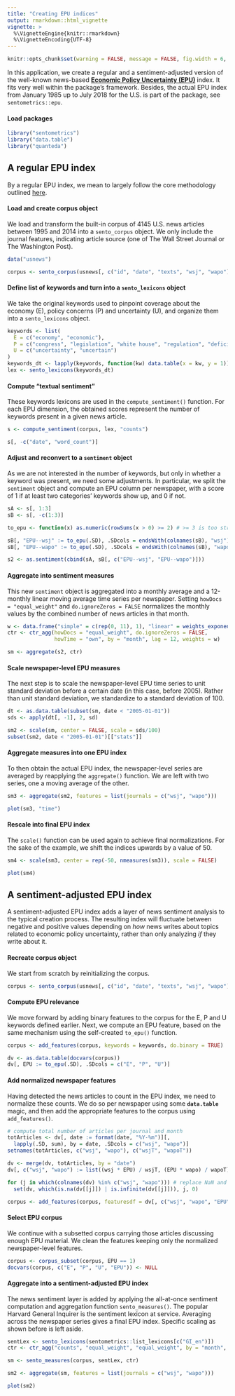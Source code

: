```yaml
---
title: "Creating EPU indices"
output: rmarkdown::html_vignette
vignette: >
  %\VignetteEngine{knitr::rmarkdown}
  %\VignetteEncoding{UTF-8}
---
```


```r
knitr::opts_chunk$set(warning = FALSE, message = FALSE, fig.width = 6, fig.height = 4, fig.align = "center")
```

In this application, we create a regular and a sentiment-adjusted version of the well-known news-based [**Economic Policy Uncertainty (EPU)**](https://www.policyuncertainty.com) index. It fits very well within the package's framework. Besides, the actual EPU index from January 1985 up to July 2018 for the U.S. is part of the package, see `sentometrics::epu`.

#### Load packages

```r
library("sentometrics")
library("data.table")
library("quanteda")
```

## A regular EPU index

By a regular EPU index, we mean to largely follow the core methodology outlined [here](https://www.policyuncertainty.com/methodology.html).

#### Load and create corpus object

We load and transform the built-in corpus of 4145 U.S. news articles between 1995 and 2014 into a `sento_corpus` object. We only include the journal features, indicating article source (one of The Wall Street Journal or The Washington Post).

```r
data("usnews")

corpus <- sento_corpus(usnews[, c("id", "date", "texts", "wsj", "wapo")])
```

#### Define list of keywords and turn into a `sento_lexicons` object

We take the original keywords used to pinpoint coverage about the economy (E), policy concerns (P) and uncertainty (U), and organize them into a `sento_lexicons` object.

```r
keywords <- list(
  E = c("economy", "economic"),
  P = c("congress", "legislation", "white house", "regulation", "deficit", "federal reserve"),
  U = c("uncertainty", "uncertain")
)
keywords_dt <- lapply(keywords, function(kw) data.table(x = kw, y = 1))
lex <- sento_lexicons(keywords_dt)
```

#### Compute "textual sentiment"

These keywords lexicons are used in the `compute_sentiment()` function. For each EPU dimension, the obtained scores represent the number of keywords present in a given news article.

```r
s <- compute_sentiment(corpus, lex, "counts")

s[, -c("date", "word_count")]
```

#### Adjust and reconvert to a `sentiment` object

As we are not interested in the number of keywords, but only in whether a keyword was present, we need some adjustments. In particular, we split the `sentiment` object and compute an EPU column per newspaper, with a score of 1 if at least two categories' keywords show up, and 0 if not.

```r
sA <- s[, 1:3]
sB <- s[, -c(1:3)]

to_epu <- function(x) as.numeric(rowSums(x > 0) >= 2) # >= 3 is too strict for this corpus

sB[, "EPU--wsj" := to_epu(.SD), .SDcols = endsWith(colnames(sB), "wsj")]
sB[, "EPU--wapo" := to_epu(.SD), .SDcols = endsWith(colnames(sB), "wapo")]

s2 <- as.sentiment(cbind(sA, sB[, c("EPU--wsj", "EPU--wapo")]))
```

#### Aggregate into sentiment measures

This new `sentiment` object is aggregated into a monthly average and a 12-monthly linear moving average time series per newspaper. Setting `howDocs = "equal_weight"` and `do.ignoreZeros = FALSE` normalizes the monthly values by the combined number of news articles in that month.

```r
w <- data.frame("simple" = c(rep(0, 11), 1), "linear" = weights_exponential(12, alphas = 10^-10)[, 1])
ctr <- ctr_agg(howDocs = "equal_weight", do.ignoreZeros = FALSE,
               howTime = "own", by = "month", lag = 12, weights = w)

sm <- aggregate(s2, ctr)
```

#### Scale newspaper-level EPU measures

The next step is to scale the newspaper-level EPU time series to unit standard deviation before a certain date (in this case, before 2005). Rather than unit standard deviation, we standardize to a standard deviation of 100.

```r
dt <- as.data.table(subset(sm, date < "2005-01-01"))
sds <- apply(dt[, -1], 2, sd)

sm2 <- scale(sm, center = FALSE, scale = sds/100)
subset(sm2, date < "2005-01-01")[["stats"]]
```

#### Aggregate measures into one EPU index

To then obtain the actual EPU index, the newspaper-level series are averaged by reapplying the `aggregate()` function. We are left with two series, one a moving average of the other.

```r
sm3 <- aggregate(sm2, features = list(journals = c("wsj", "wapo")))

plot(sm3, "time")
```

#### Rescale into final EPU index

The `scale()` function can be used again to achieve final normalizations. For the sake of the example, we shift the indices upwards by a value of 50.

```r
sm4 <- scale(sm3, center = rep(-50, nmeasures(sm3)), scale = FALSE)

plot(sm4)
```

## A sentiment-adjusted EPU index

A sentiment-adjusted EPU index adds a layer of news sentiment analysis to the typical creation process. The resulting index will fluctuate between negative and positive values depending on _how_ news writes about topics related to economic policy uncertainty, rather than only analyzing _if_ they write about it.

#### Recreate corpus object

We start from scratch by reinitializing the corpus.

```r
corpus <- sento_corpus(usnews[, c("id", "date", "texts", "wsj", "wapo")])
```

#### Compute EPU relevance

We move forward by adding binary features to the corpus for the E, P and U keywords defined earlier. Next, we compute an EPU feature, based on the same mechanism using the self-created `to_epu()` function.

```r
corpus <- add_features(corpus, keywords = keywords, do.binary = TRUE)

dv <- as.data.table(docvars(corpus))
dv[, EPU := to_epu(.SD), .SDcols = c("E", "P", "U")]
```

#### Add normalized newspaper features

Having detected the news articles to count in the EPU index, we need to normalize these counts. We do so per newspaper using some **`data.table`** magic, and then add the appropriate features to the corpus using `add_features()`.

```r
# compute total number of articles per journal and month
totArticles <- dv[, date := format(date, "%Y-%m")][,
  lapply(.SD, sum), by = date, .SDcols = c("wsj", "wapo")]
setnames(totArticles, c("wsj", "wapo"), c("wsjT", "wapoT"))

dv <- merge(dv, totArticles, by = "date")
dv[, c("wsj", "wapo") := list((wsj * EPU) / wsjT, (EPU * wapo) / wapoT)]

for (j in which(colnames(dv) %in% c("wsj", "wapo"))) # replace NaN and Inf values due to zero division
  set(dv, which(is.na(dv[[j]]) | is.infinite(dv[[j]])), j, 0)

corpus <- add_features(corpus, featuresdf = dv[, c("wsj", "wapo", "EPU")])
```

#### Select EPU corpus

We continue with a subsetted corpus carrying those articles discussing enough EPU material. We clean the features keeping only the normalized newspaper-level features.

```r
corpus <- corpus_subset(corpus, EPU == 1)
docvars(corpus, c("E", "P", "U", "EPU")) <- NULL
```

#### Aggregate into a sentiment-adjusted EPU index

The news sentiment layer is added by applying the all-at-once sentiment computation and aggregation function `sento_measures()`. The popular Harvard General Inquirer is the sentiment lexicon at service. Averaging across the newspaper series gives a final EPU index. Specific scaling as shown before is left aside.

```r
sentLex <- sento_lexicons(sentometrics::list_lexicons[c("GI_en")])
ctr <- ctr_agg("counts", "equal_weight", "equal_weight", by = "month", lag = 12)

sm <- sento_measures(corpus, sentLex, ctr)

sm2 <- aggregate(sm, features = list(journals = c("wsj", "wapo")))

plot(sm2)
```

